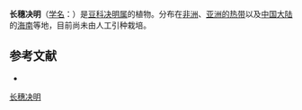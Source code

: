 {{Speciesbox
| name = 长穗决明
| status = 
| status_system = 
| image =
| genus = Cassia
| species = didymobotrya
| authority = Fresen.
}}

'''长穗决明'''（[[学名|学名]]：{{lang|la|''Cassia didymobotrya''}}）是[[豆科|豆科]][[决明属|决明属]]的植物。分布在[[非洲|非洲]]、[[亚洲的热带|亚洲的热带]]以及[[中国大陆|中国大陆]]的[[海南|海南]]等地，目前尚未由人工引种栽培。

== 参考文献 ==
<div class="references-small">
* {{cite web| url =http://www.bioinfo.cn/db05/KmzwSpecies.php?action=view&id=2471| title =长穗决明| work =《中国高等植物数据库全库》| publisher =中国科学院微生物研究所| author =昆明植物研究所| accessdate =2009-02-23| deadurl =yes| archiveurl =https://web.archive.org/web/20160305051434/http://www.bioinfo.cn/db05/KmzwSpecies.php?action=view&id=2471| archivedate =2016-03-05}}
</div>
{{Taxonbar|from=Q15226038}}

[[Category:决明属|长穗决明]]


{{植物小作品}}